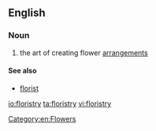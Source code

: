==English==

===Noun===
{{en-noun|-}}
{{wikipedia}}

# the art of creating flower [[arrangement]]s

====See also====
* [[florist]]

[[Category:en:Flowers]]

[[io:floristry]]
[[ta:floristry]]
[[vi:floristry]]